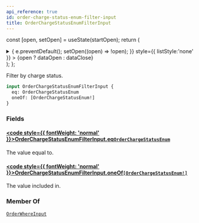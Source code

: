 ```yaml
---
api_reference: true
id: order-charge-status-enum-filter-input
title: OrderChargeStatusEnumFilterInput
---
```






const [open, setOpen] = useState(startOpen);
return (
<details {...(open ? { open: true } : {})} className="details" style={{ border:'none', boxShadow:'none', background:'var(--ifm-background-color)' }}>
<summary
onClick={(e) => {
e.preventDefault();
setOpen((open) => !open);
}}
style={{ listStyle:'none' }} >
{open ? dataOpen : dataClose}
</summary>
{open && children}
</details>
);
};

Filter by charge status.

```graphql
input OrderChargeStatusEnumFilterInput {
  eq: OrderChargeStatusEnum
  oneOf: [OrderChargeStatusEnum!]
}
```

### Fields

#### [<code style={{ fontWeight: 'normal' }}>OrderChargeStatusEnumFilterInput.<b>eq</b></code>](#)<Bullet />[`OrderChargeStatusEnum`](../../../api-reference/orders/enums/order-charge-status-enum.mdx) <Badge class="badge badge--secondary" text="enum"/> <Badge class="badge badge--secondary" text="orders"/>

The value equal to.

#### [<code style={{ fontWeight: 'normal' }}>OrderChargeStatusEnumFilterInput.<b>oneOf</b></code>](#)<Bullet />[`[OrderChargeStatusEnum!]`](../../../api-reference/orders/enums/order-charge-status-enum.mdx) <Badge class="badge badge--secondary" text="list"/> <Badge class="badge badge--secondary" text="enum"/> <Badge class="badge badge--secondary" text="orders"/>

The value included in.

### Member Of

[`OrderWhereInput`](../../../api-reference/orders/inputs/order-where-input.mdx) <Badge class="badge badge--secondary" text="input"/>
